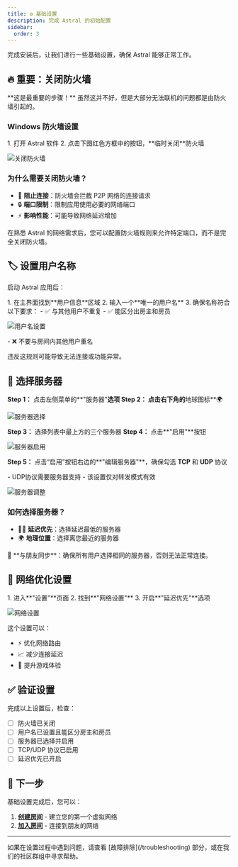 ```yaml
---
title: ⚙️ 基础设置
description: 完成 Astral 的初始配置
sidebar:
  order: 3
---
```



完成安装后，让我们进行一些基础设置，确保 Astral 能够正常工作。

## 🔥 重要：关闭防火墙

<Aside type="caution" title="必须执行">
**这是最重要的步骤！** 虽然这并不好，但是大部分无法联机的问题都是由防火墙引起的。
</Aside>

### Windows 防火墙设置

<Steps>
1. 打开 Astral 软件
2. 点击下图红色方框中的按钮，**临时关闭**防火墙
</Steps>

![关闭防火墙](/images/食用-1.png)

### 为什么需要关闭防火墙？

- 🚫 **阻止连接**：防火墙会拦截 P2P 网络的连接请求
- 🔒 **端口限制**：限制应用使用必要的网络端口
- ⚡ **影响性能**：可能导致网络延迟增加

<Aside type="note">
在熟悉 Astral 的网络需求后，您可以配置防火墙规则来允许特定端口，而不是完全关闭防火墙。
</Aside>

## 🏷️ 设置用户名称

启动 Astral 应用后：

<Steps>
1. 在主界面找到**用户信息**区域
2. 输入一个**唯一的用户名**
3. 确保名称符合以下要求：
   - ✅ 与其他用户不重复
   - ✅ 能区分出房主和房员
</Steps>

![用户名设置](/images/食用-6.png)

<Aside type="caution" title="命名规则">
- ❌ 不要与房间内其他用户重名

违反这规则可能导致无法连接或功能异常。
</Aside>

## 📡 选择服务器

**Step 1：** 点击左侧菜单的**"服务器"**选项
**Step 2：** 点击右下角的**地球图标**🌍

![服务器选择](/images/食用-2.png)

**Step 3：** 选择列表中最上方的三个服务器
**Step 4：** 点击**"启用"**按钮

![服务器启用](/images/食用-4.png)

**Step 5：** 点击“启用”按钮右边的**"编辑服务器"**，确保勾选 **TCP** 和 **UDP** 协议

<Aside type="caution" title="注意">
- UDP协议需要服务器支持
- 该设置仅对转发模式有效
</Aside>

![服务器调整](/images/食用-10.png)

### 如何选择服务器？

- 🏃‍♂️ **延迟优先**：选择延迟最低的服务器
- 🌍 **地理位置**：选择离您最近的服务器

<Aside type="caution" title="必须相同">
👥 **与朋友同步**：确保所有用户选择相同的服务器，否则无法正常连接。
</Aside>

## 🔧 网络优化设置

<Steps>
1. 进入**"设置"**页面
2. 找到**"网络设置"**
3. 开启**"延迟优先"**选项
</Steps>

![网络设置](/images/MC联机/MC联机-15.png)

这个设置可以：
- ⚡ 优化网络路由
- 📈 减少连接延迟
- 🎯 提升游戏体验

## ✅ 验证设置

完成以上设置后，检查：

- [ ] 防火墙已关闭
- [ ] 用户名已设置且能区分房主和房员
- [ ] 服务器已选择并启用
- [ ] TCP/UDP 协议已启用
- [ ] 延迟优先已开启

## 🎯 下一步

基础设置完成后，您可以：

1. **[创建房间](/quick-start/create-room)** - 建立您的第一个虚拟网络
2. **[加入房间](/quick-start/join-room)** - 连接到朋友的网络

---

<Aside type="tip">
如果在设置过程中遇到问题，请查看 [故障排除](/troubleshooting) 部分，或在我们的社区群组中寻求帮助。
</Aside>